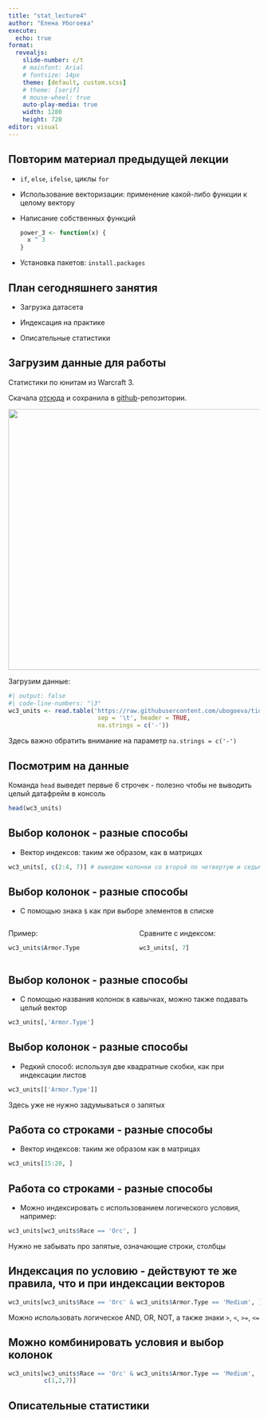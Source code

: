 ```yaml
---
title: "stat_lecture4"
author: "Елена Убогоева"
execute: 
  echo: true
format: 
  revealjs:
    slide-number: c/t
    # mainfont: Arial
    # fontsize: 14px
    theme: [default, custom.scss]
    # theme: [serif]
    # mouse-wheel: true
    auto-play-media: true
    width: 1280
    height: 720
editor: visual
---
```


## Повторим материал предыдущей лекции

-   `if`, `else`, `ifelse`, циклы `for`

-   Использование векторизации: применение какой-либо функции к целому вектору

-   Написание собственных функций

    ```r
    power_3 <- function(x) {
      x ^ 3
    }
    ```

-   Установка пакетов: `install.packages`

## План сегодняшнего занятия

-   Загрузка датасета

-   Индексация на практике

-   Описательные статистики

## Загрузим данные для работы

Статистики по юнитам из Warcraft 3.

Скачала [отсюда](https://www.unitstatistics.com/warcraft3/) и сохранила в [github](https://raw.githubusercontent.com/ubogoeva/tidyverse_tutorial/master/data/wc3_heroes.txt)-репозитории.

![](images/image-522688955.png){width="523"}

Загрузим данные:

```r
#| output: false
#| code-line-numbers: "|3"
wc3_units <- read.table('https://raw.githubusercontent.com/ubogoeva/tidyverse_tutorial/master/data/wc3_heroes.txt', 
                         sep = '\t', header = TRUE, 
                         na.strings = c('-'))
```

Здесь важно обратить внимание на параметр `na.strings = c('-')`

## Посмотрим на данные

Команда `head` выведет первые 6 строчек - полезно чтобы не выводить целый датафрейм в консоль

```r
head(wc3_units)
```

## Выбор колонок - разные способы

-   Вектор индексов: таким же образом, как в матрицах

```r
wc3_units[, c(2:4, 7)] # выведем колонки со второй по четвертую и седьмую
```

## Выбор колонок - разные способы

-   С помощью знака `$` как при выборе элементов в списке

::: columns
::: {.column width="50%"}
Пример:

```r
wc3_units$Armor.Type
```
:::

::: {.column width="50%"}
Сравните с индексом:

```r
wc3_units[, 7]
```
:::
:::

## Выбор колонок - разные способы

-   С помощью названия колонок в кавычках, можно также подавать целый вектор

```r
wc3_units[,'Armor.Type']
```

## Выбор колонок - разные способы

-   Редкий способ: используя две квадратные скобки, как при индексации листов

```r
wc3_units[['Armor.Type']]
```

::: {.callout-note appearance="simple"}
Здесь уже не нужно задумываться о запятых
:::

## Работа со строками - разные способы

-   Вектор индексов: таким же образом как в матрицах

```r
wc3_units[15:20, ]
```

## Работа со строками - разные способы

-   Можно индексировать с использованием логического условия, например:

```r
wc3_units[wc3_units$Race == 'Orc', ]
```

::: {.callout-tip appearance="simple"}
Нужно не забывать про запятые, означающие строки, столбцы
:::

## Индексация по условию - действуют те же правила, что и при индексации векторов

```r
wc3_units[wc3_units$Race == 'Orc' & wc3_units$Armor.Type == 'Medium', ]
```

::: {.callout-note appearance="simple"}
Можно использовать логическое AND, OR, NOT, а также знаки `>`, `<`, `>=`, `<=`
:::

## Можно комбинировать условия и выбор колонок

```r
wc3_units[wc3_units$Race == 'Orc' & wc3_units$Armor.Type == 'Medium', 
          c(1,2,7)]
```

## Описательные статистики
